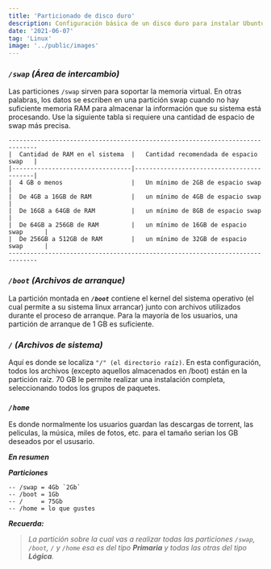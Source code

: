 ```yaml
---
title: 'Particionado de disco duro'
description: Configuración básica de un disco duro para instalar Ubuntu
date: '2021-06-07'
tag: 'Linux'
image: '../public/images'
---
```

<article style={{borderRadius: '.5rem', padding: '.5rem 1rem', backgroundColor: '#cccccc90'}}>

### ***`/swap` (Área de intercambio)***

Las particiones `/swap` sirven para soportar la memoria virtual. En otras palabras, los datos se escriben en una partición swap cuando no hay suficiente memoria RAM para almacenar la información que su sistema está procesando. Use la siguiente tabla si requiere una cantidad de espacio de swap más precisa.

    ------------------------------------------------------------------------------
    |  Cantidad de RAM en el sistema  |   Cantidad recomendada de espacio swap   |
    |---------------------------------|------------------------------------------|
    |  4 GB o menos                   |   Un mínimo de 2GB de espacio swap       |
    |  De 4GB a 16GB de RAM           |   un mínimo de 4GB de espacio swap       |
    |  De 16GB a 64GB de RAM          |   un mínimo de 8GB de espacio swap       |
    |  De 64GB a 256GB de RAM         |   un mínimo de 16GB de espacio swap      |
    |  De 256GB a 512GB de RAM        |   un mínimo de 32GB de espacio swap      |
    ------------------------------------------------------------------------------

### ***`/boot` (Archivos de arranque)***

La partición montada en ***`/boot`*** contiene el kernel del sistema operativo (el cual permite a su sistema linux arrancar) junto con archivos utilizados durante el proceso de arranque. Para la mayoría de los usuarios, una partición de arranque de 1 GB es suficiente.

### ***`/` (Archivos de sistema)***

Aquí es donde se localiza `"/" (el directorio raíz)`. En esta configuración, todos los archivos (excepto aquellos almacenados en /boot) están en la partición raíz. 70 GB le permite realizar una instalación completa, seleccionando todos los grupos de paquetes.

### ***`/home`***

Es donde normalmente los usuarios guardan las descargas de torrent, las peliculas, la música, miles de fotos, etc. para el tamaño serian los GB deseados por el ususario. 


***En resumen***

_**Particiones**_

    -- /swap = 4Gb `2Gb`
    -- /boot = 1Gb
    -- /     = 75Gb
    -- /home = lo que gustes

_**Recuerda:**_ 
> _La partición sobre la cual vas a realizar todas las particiones `/swap`, `/boot`, `/` y `/home` esa es del tipo ***Primaria*** y todas las otras del tipo ***Lógica***._

</article>